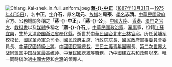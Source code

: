 [[File:Chiang_Kai-shek_in_full_uniform.jpeg|left]]
'''[[蔣中正|蔣-{}-中正]]'''（[[1887年|1887年]][[10月31日|10月31日]]－[[1975年|1975年]][[4月5日|4月5日]]），名'''中正'''，[[表字|字]]'''介石'''，原名'''瑞元'''、[[族譜|族譜]]名'''周泰'''、[[學名|學名]]'''志清'''。[[中華民國政府|中華民國政府]]官方、公務機關多稱之「'''蔣-{}-中正'''」、「'''蔣-{}-公'''」，[[中國大陸|中國大陸]]、[[香港|香港]]、[[澳門|澳門]]之[[政府|官方]]、[[教科書|教科書]]以及[[媒體|媒體]]多稱之「'''蔣-{}-介石'''」。[[中華民國|中華民國]][[政治家|政治家]]、[[军事|军事]]家，祖籍[[江苏省|江蘇]][[宜兴市|宜興]]，生於[[大清帝国|大清帝国]][[浙江省|浙江省]][[奉化縣|奉化縣]]，逝世於[[中華民國|中華民國]][[台北市|台北市]][[士林官邸|士林官邸]]。历任[[黄埔军校|黄埔军校]]校长、[[國民革命軍|國民革命軍]]总司令、[[國民政府主席|國民政府主席]]、[[行政院院長|行政院院長]]、[[國民政府軍事委員會|國民政府軍事委員會]]委員長、[[中華民國|中華民國]][[五星上将|特級上將]]、[[中國國民黨領袖|中國國民黨總裁]]、[[三民主義青年團|三民主義青年團]]團長、[[第二次世界大战|第二次世界大战]][[同盟国_(第二次世界大战)|同盟国]]中国战区[[軍事制度#軍隊統帥|最高统帅]]、[[中華民國總統|中華民國總統]]等職務，乃中國建立[[共和|共和]]政體以來，唯一同時統治過[[中國大陸|中國大陸]]和[[台灣|台灣]]的領導人。
